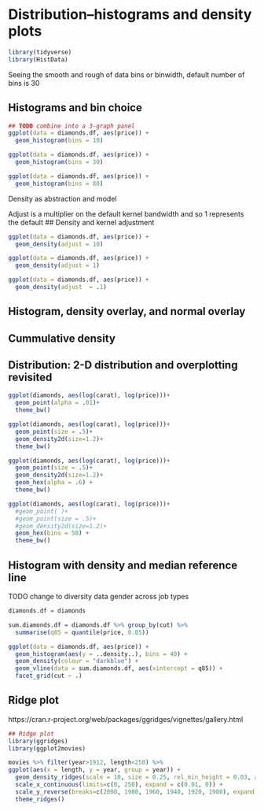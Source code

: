 \cleardoublepage 

# Distribution--histograms and density plots{#Distribution}




```r
library(tidyverse)
library(HistData)

```





Seeing the smooth and rough of data
bins or binwidth, default number of bins is 30

## Histograms and bin choice
```r
## TODO combine into a 3-graph panel
ggplot(data = diamonds.df, aes(price)) + 
  geom_histogram(bins = 10) 

ggplot(data = diamonds.df, aes(price)) + 
  geom_histogram(bins = 30) 

ggplot(data = diamonds.df, aes(price)) + 
  geom_histogram(bins = 80) 

```

Density as abstraction and model

Adjust is a multiplier on the default kernel bandwidth and so 1 represents the default
## Density and kernel adjustment 
```r
ggplot(data = diamonds.df, aes(price)) + 
  geom_density(adjust = 10) 

ggplot(data = diamonds.df, aes(price)) + 
  geom_density(adjust = 1) 

ggplot(data = diamonds.df, aes(price)) + 
  geom_density(adjust  = .1) 

```

## Histogram, density overlay, and normal overlay

## Cummulative density

## Distribution: 2-D distribution and overplotting revisited
```r
ggplot(diamonds, aes(log(carat), log(price)))+
  geom_point(alpha = .01)+ 
  theme_bw()

ggplot(diamonds, aes(log(carat), log(price)))+
  geom_point(size = .5)+ 
  geom_density2d(size=1.2)+
  theme_bw()

ggplot(diamonds, aes(log(carat), log(price)))+
  geom_point(size = .5)+ 
  geom_density2d(size=1.2)+
  geom_hex(alpha = .6) +
  theme_bw()

ggplot(diamonds, aes(log(carat), log(price)))+
  #geom_point( )+
  #geom_point(size = .5)+ 
  #geom_density2d(size=1.2)+
  geom_hex(bins = 50) +
  theme_bw()
```


## Histogram with density and median reference line
TODO change to diversity data gender across job types
```r
diamonds.df = diamonds

sum.diamonds.df = diamonds.df %>% group_by(cut) %>% 
  summarise(q85 = quantile(price, 0.85))

ggplot(data = diamonds.df, aes(price)) + 
  geom_histogram(aes(y = ..density..), bins = 40) + 
  geom_density(colour = "darkblue") +
  geom_vline(data = sum.diamonds.df, aes(xintercept = q85)) +
  facet_grid(cut ~ .)

```  

## Ridge plot
https://cran.r-project.org/web/packages/ggridges/vignettes/gallery.html
```r

## Ridge plot
library(ggridges)
library(ggplot2movies)

movies %>% filter(year>1912, length<250) %>% 
ggplot(aes(x = length, y = year, group = year)) +
  geom_density_ridges(scale = 10, size = 0.25, rel_min_height = 0.03, alpha=.75) +
  scale_x_continuous(limits=c(0, 250), expand = c(0.01, 0)) +
  scale_y_reverse(breaks=c(2000, 1980, 1960, 1940, 1920, 1900), expand = c(0.01, 0)) +
  theme_ridges()
```


  
